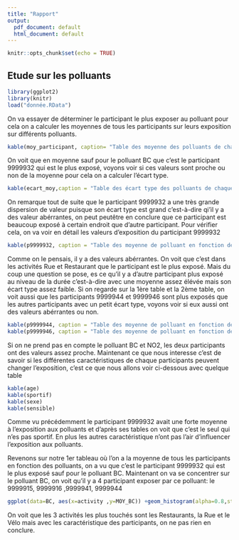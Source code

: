 ```yaml
---
title: "Rapport"
output:
  pdf_document: default
  html_document: default
---
```


```r
knitr::opts_chunk$set(echo = TRUE)
```

## Etude sur les polluants 

```r
library(ggplot2)
library(knitr)
load("donnée.RData")
```

On va essayer de déterminer le participant le plus exposer au polluant pour cela on a calculer les moyennes de tous les participants sur leurs exposition sur différents polluants.

```r
kable(moy_participant, caption= "Table des moyenne des polluants de chaque participant")
```

On voit que en moyenne sauf pour le polluant BC que c'est le participant 9999932 qui est le plus exposé, voyons voir si ces valeurs sont proche ou non de la moyenne pour cela on a calculer l'écart type.

```r
kable(ecart_moy,caption = "Table des écart type des polluants de chaque participant")
```

On remarque tout de suite que le participant 9999932 a une très grande dispersion de valeur puisque son écart type est grand c'est-à-dire qi'il y a des valeur abérrantes, on peut peutêtre en conclure que ce participant est beaucoup exposé à certain endroit que d'autre participant. Pour vérifier cela, on va voir en détail les valeurs d'exposition du participant 9999932

```r
kable(p9999932, caption = "Table des moyenne de polluant en fonction des activités du participant 9999932")
```

Comme on le pensais, il y a des valeurs abérrantes. On voit que c'est dans les activités Rue et Restaurant que le participant est le plus exposé. Mais du coup une question se pose, es ce qu'il y a d'autre participant plus exposé au niveau de la durée c'est-à-dire avec une moyenne assez élévée mais son écart type assez faible.
Si on regarde sur la 1ère table et la 2ème table, on voit aussi que les participants 9999944 et 9999946 sont plus exposés que les autres participants avec un petit écart type, voyons voir si eux aussi ont des valeurs abérrantes ou non.

```r
kable(p9999944, caption = "Table des moyenne de polluant en fonction des activités du participant 9999944")
kable(p9999946, caption = "Table des moyenne de polluant en fonction des activités du participant 9999946")
```

Si on ne prend pas en compte le polluant BC et NO2, les deux participants ont des valeurs assez proche.
Maintenant ce que nous interesse c'est de savoir si les différentes caractéristiques de chaque participants peuvent changer l'exposition, c'est ce que nous allons voir ci-dessous avec quelque table 

```r
kable(age)
kable(sportif)
kable(sexe)
kable(sensible)
```

Comme vu précédemment le participant 9999932 avait une forte moyenne à l'exposition aux polluants et d'après ses tables on voit que c'est le seul qui n'es pas sportif. En plus les autres caractéristique n'ont pas l'air d'influencer l'exposition aux polluants.

Revenons sur notre 1er tableau où l'on a la moyenne de tous les participants en fonction des polluants, on a vu que c'est le participant 9999932 qui est le plus exposé sauf pour le polluant BC.
Maintenant on va se concentrer sur le polluant BC, on voit qu'il y a 4 participant exposer par ce polluant: le 9999915, 9999916 ,9999941, 9999944

```r
ggplot(data=BC, aes(x=activity ,y=MOY_BC)) +geom_histogram(alpha=0.8,stat='identity',breaks=seq(20, 50, by=2),bandwidth=8) +ggtitle("Moyenne de BC des participants qui sont exposés en fontion des activités")
```

On voit que les 3 activités les plus touchés sont les Restaurants, la Rue et le Vélo mais avec les caractéristique des participants, on ne pas rien en conclure.

